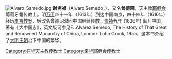 [[File:Alvaro_Samedo.jpg|thumb]]
'''谢务禄'''（Alvaro Semedo，{{bd|1585年||1658年}}），又名'''曾德昭'''，天主教[[耶稣会|耶稣会]]葡萄牙籍传教士。明[[万历|万历]]四十一年（1613年）到达中国南京，四十四年（1616年）经历[[南京教案|南京教案]]，后改名曾德昭潜回中国继续传教，[[崇禎|崇禎]]九年 (1636年) 离开中国。著有《大中国志》，英文版可参见F. Alvarez Semedo, The History of That Great and Renowned Monarchy of China, London: Lohn Crook, 1655，这本书介绍了[[明朝|大明王朝]]治下中国的繁华。
{{DEFAULTSORT:Alvaro Semedo}}

[[Category:在华天主教传教士|Category:在华天主教传教士]]
[[Category:来华耶稣会传教士|Category:来华耶稣会传教士]]